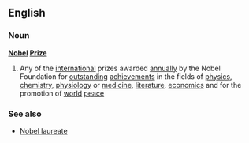 ==English==
===Noun===
{{wikipedia}}
'''[[Nobel]] [[prize|Prize]]'''
# Any of the [[international]] prizes awarded [[annually]] by the Nobel Foundation for [[outstanding]] [[achievement]]s in the fields of [[physics]], [[chemistry]], [[physiology]] or [[medicine]], [[literature]], [[economics]] and for the promotion of [[world]] [[peace]]
===See also===
*[[Nobel laureate]]